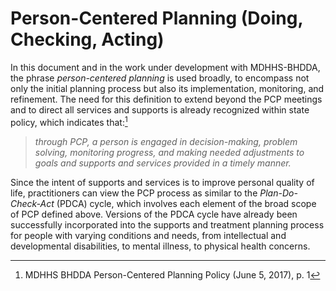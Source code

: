 # Person-Centered Planning (Doing, Checking, Acting) {#pcpdca}

In this document and in the work under development with MDHHS-BHDDA, the phrase *person-centered planning* is used broadly, to encompass not only the initial planning process but also its implementation, monitoring, and refinement.  The need for this definition to extend beyond the PCP meetings and to direct all services and supports is already recognized within state policy, which indicates that:^[MDHHS BHDDA Person-Centered Planning Policy (June 5, 2017), p. 1]

> *through PCP, a person is engaged in decision-making, problem solving, monitoring progress, and making needed adjustments to goals and supports and services provided in a timely manner.*

Since the intent of supports and services is to improve personal quality of life, practitioners can view the PCP process as similar to the *Plan-Do-Check-Act* (PDCA) cycle, which involves each element of the broad scope of PCP defined above.  Versions of the PDCA cycle have already been successfully incorporated into the supports and treatment planning process for people with varying conditions and needs, from intellectual and developmental disabilities, to mental illness, to physical health concerns.  
